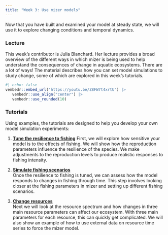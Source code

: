 ```yaml
---
title: "Week 3: Use mizer models"
---
```


Now that you have built and examined your model at steady state, we will use it to explore changing conditions and temporal dynamics.

### Lecture

This week's contributor is Julia Blanchard. Her lecture provides a broad overview of the different ways in which mizer is being used to help understand the consequences of change in aquatic ecosystems. There are a lot of ways! The material describes how you can set model simulations to study change, some of which are explored in this week's tutorials.

```r
#| echo: false
vembedr::embed_url("https://youtu.be/Z8FW7t4xrtU") |>
   vembedr::use_align("center") |>
   vembedr::use_rounded(10)
```

### Tutorials

Using examples, the tutorials are designed to help you develop your own model simulation experiments:

1.  [**Tune the resilience to fishing**](tune-resilience)
    First, we will explore how sensitive your model is to the effects of fishing. We will show how the reproduction parameters influence the resilience of the species. We make adjustments to the reproduction levels to produce realistic responses to fishing intensity.

2.  [**Simulate fishing scenarios**](fishing-scenarios.qmd)\
    Once the resilience to fishing is tuned, we can assess how the model responds to changes in fishing through time. This step involves looking closer at the fishing parameters in mizer and setting up different fishing scenarios.

3.  [**Change resources**](change-resources.qmd)\
    Next we will look at the resource spectrum and how changes in three main resource parameters can affect our ecosystem. With three main parameters for each resource, this can quickly get complicated. We will also show an example of how to use external data on resource time series to force the mizer model.

<!-- 4.  [**Explore further scenarios**](run-your-own-scenarios.qmd)\ -->
<!--     This tutorial provides extra material, prepared by Julia Blanchard using another system (Patagonian toothfish fishery) as an example. Here you can learn on how to set time series of fishing changes and more. -->

<!-- #To get your worksheet repository for this week, follow this link: \#<https://classroom.github.com/xxx> -->
